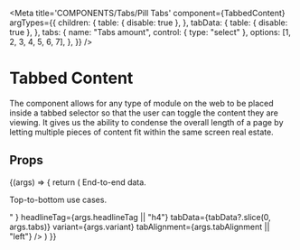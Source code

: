
<Meta
  title='COMPONENTS/Tabs/Pill Tabs'
  component={TabbedContent}
  argTypes={{
    children: {
      table: { disable: true },
    },
    tabData: {
      table: { disable: true },
    },
    tabs: {
      name: "Tabs amount",
      control: { type: "select" },
      options: [1, 2, 3, 4, 5, 6, 7],
    },
  }}
/>

# Tabbed Content

The component allows for any type of module on the web to be placed inside a tabbed selector so that the user can toggle the content they are viewing. It gives us the ability to condense the overall length of a page by letting multiple pieces of content fit within the same screen real estate.

## Props

<Props of={TabbedContent} />

<Preview>
  <Story name='Pill Tabs'>
    {(args) => {
      return (
        <TabbedContent
          eyebrow={args.eyebrow || "Features"}
          title={
            args.title || "<p>End-to-end data.</p><p>Top-to-bottom use cases.</p>"
          }
          headlineTag={args.headlineTag || "h4"}
          tabData={tabData?.slice(0, args.tabs)}
          variant={args.variant}
          tabAlignment={args.tabAlignment || "left"}
        />
      )
    }}
  </Story>
</Preview>
